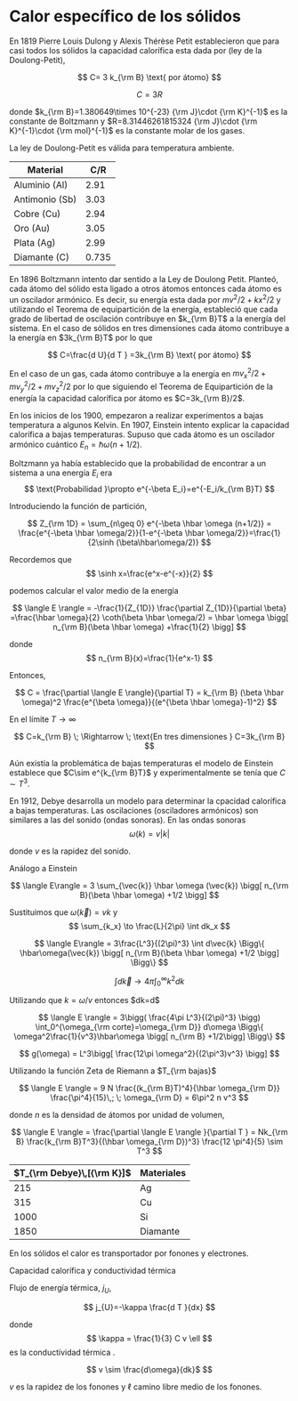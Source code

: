 # Calor específico de los sólidos

En 1819 Pierre Louis Dulong y Alexis Thérèse Petit establecieron que para casi todos los sólidos la capacidad calorífica esta dada por (ley de la Doulong-Petit),

$$
C= 3 k_{\rm B} \text{ por átomo}
$$

$$
C =3R
$$


donde $k_{\rm B}=1.380649\times 10^{-23} {\rm J}\cdot {\rm K}^{-1}$ es la constante de Boltzmann y $R=8.31446261815324 {\rm J}\cdot {\rm K}^{-1}\cdot {\rm mol}^{-1}$ es la constante molar de los gases. 

La ley de Doulong-Petit es válida para temperatura ambiente.

|Material|C/R|
|---|---|
|Aluminio (Al)|2.91|
|Antimonio (Sb)| 3.03|
|Cobre (Cu)| 2.94|
|Oro (Au)| 3.05|
|Plata (Ag)|2.99|
|Diamante (C)|0.735|

En 1896 Boltzmann intento dar sentido a la Ley de Doulong Petit. Planteó, cada átomo del sólido esta ligado a otros átomos entonces cada átomo es un oscilador armónico. Es decir, su energía esta dada por $mv^2/2+kx^2/2$ y utilizando el Teorema de equipartición de la energía, estableció que cada grado de libertad de oscilación contribuye en $k_{\rm B}T$ a la energía del sistema. En el caso de sólidos en tres dimensiones cada átomo contribuye a la energía en $3k_{\rm B}T$ por lo que

$$
C=\frac{d U}{d T } =3k_{\rm B} \text{ por átomo}
$$

::: {.column-margin}
En el caso de un gas, cada átomo contribuye a la energía en $mv_x^2/2+mv_y^2/2+mv_z^2/2$ por lo que siguiendo el Teorema de Equipartición de la energía la capacidad calorífica por átomo es $C=3k_{\rm B}/2$.
:::

En los inicios de los 1900, empezaron a realizar experimentos a bajas temperatura a algunos Kelvin. En 1907, Einstein intento explicar la capacidad calorífica a bajas temperaturas. Supuso que cada átomo es un oscilador armónico cuántico $E_n=\hbar \omega (n+1/2)$.

Boltzmann ya había establecido que la probabilidad de encontrar a un sistema a una energía $E_i$ era
$$
\text{Probabilidad }\propto e^{-\beta E_i}=e^{-E_i/k_{\rm B}T}
$$

Introduciendo la función de partición,

$$
Z_{\rm 1D} = \sum_{n\geq 0}  e^{-\beta \hbar \omega (n+1/2)} = \frac{e^{-\beta \hbar \omega/2}}{1-e^{-\beta \hbar \omega/2}}=\frac{1}{2\sinh (\beta\hbar\omega/2)}
$$

::: {.column-margin}
Recordemos que
$$
\sinh x=\frac{e^x-e^{-x}}{2}
$$
:::

podemos calcular el valor medio de la energía

$$
\langle E \rangle = -\frac{1}{Z_{1D}} \frac{\partial Z_{1D}}{\partial \beta} =\frac{\hbar \omega}{2} \coth(\beta \hbar \omega/2) = \hbar \omega \bigg[ n_{\rm B}(\beta \hbar \omega) +\frac{1}{2} \bigg]
$$

donde 
$$
n_{\rm B}(x)=\frac{1}{e^x-1}
$$

Entonces,

$$
C = \frac{\partial \langle E \rangle}{\partial T} = k_{\rm B} (\beta \hbar \omega)^2 \frac{e^{\beta \omega}}{(e^{\beta \hbar \omega}-1)^2}
$$

En el límite $T\to \infty$

$$
C=k_{\rm B} \; \Rightarrow \; \text{En tres dimensiones } C=3k_{\rm B}
$$

Aún existía la problemática de bajas temperaturas el modelo de Einstein establece que $C\sim e^{k_{\rm B}T}$ y experimentalmente se tenía que $C\sim T^3$. 

En 1912, Debye desarrolla un modelo para determinar la cpacidad calorífica a bajas temperaturas. Las oscilaciones (osciladores armónicos) son similares a las del sonido (ondas sonoras). En las ondas sonoras 
$$
\omega (k) = v| k| 
$$

donde $v$ es la rapidez del sonido. 

Análogo a Einstein

$$
\langle E\rangle = 3 \sum_{\vec{k}} \hbar \omega (\vec{k}) \bigg[ n_{\rm B}(\beta \hbar \omega) +1/2 \bigg]
$$

Sustituimos que $\omega (\vec{k})=vk$ y 
$$
\sum_{k_x} \to \frac{L}{2\pi} \int dk_x
$$

$$
\langle E\rangle = 3\frac{L^3}{(2\pi)^3} \int d\vec{k} \Bigg\{ \hbar\omega(\vec{k}) \bigg[  n_{\rm B}(\beta \hbar \omega) +1/2 \bigg] \Bigg\}
$$


$$
\int d\vec{k} \to 4\pi \int_0^{\infty} k^2 dk
$$

Utilizando que $k=\omega/v$ entonces $dk=\frac{1}{v}d\omega $

$$
\langle E \rangle = 3\bigg(  \frac{4\pi L^3}{(2\pi)^3} \bigg) \int_0^{\omega_{\rm corte}=\omega_{\rm D}} d\omega \Bigg\{  \omega^2\frac{1}{v^3}\hbar\omega \bigg[ n_{\rm B} +1/2\bigg] \Bigg\}
$$

$$
g(\omega) = L^3\bigg[ \frac{12\pi \omega^2}{(2\pi^3)v^3} \bigg]
$$

Utilizando la función Zeta de Riemann a $T_{\rm bajas}$

$$
\langle E \rangle = 9 N \frac{(k_{\rm B}T)^4}{\hbar \omega_{\rm D}} \frac{\pi^4}{15}\,; \; \omega_{\rm D} = 6\pi^2 n v^3
$$

donde $n$ es la densidad de átomos por unidad de volumen,

$$
\langle E \rangle = \frac{\partial \langle E \rangle }{\partial T } = Nk_{\rm B} \frac{k_{\rm B}T^3}{(\hbar \omega_{\rm D})^3} \frac{12 \pi^4}{5} \sim T^3
$$


|$T_{\rm Debye}\,[{\rm K}]$|Materiales|
|-|-|
|215 | Ag|
|315 | Cu|
| 1000| Si|
|1850| Diamante|

En los sólidos el calor es transportador por fonones y electrones.

Capacidad calorífica y conductividad térmica

Flujo de energía térmica, $j_{U}$, 

$$
j_{U}=-\kappa \frac{d T }{dx} 
$$

donde 
$$ 
\kappa = \frac{1}{3} C v \ell
$$
 es la conductividad térmica .

$$
v \sim \frac{d\omega}{dk}$
$$

$v$ es la rapidez de los fonones y $\ell$ camino libre medio de los fonones.
